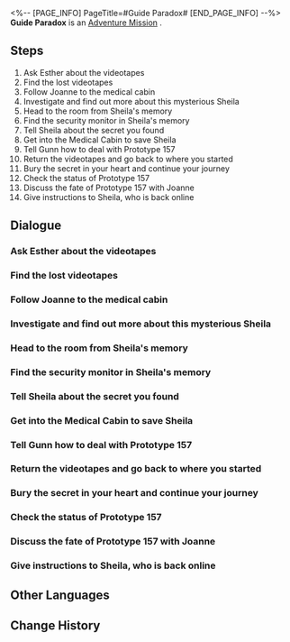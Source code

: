 <%-- [PAGE_INFO]
PageTitle=#Guide Paradox#
[END_PAGE_INFO] --%>
{{Stub|Dialogue, characters, and location(s)}}
{{Mission Infobox
|id            = 2000112
|title         = 
|image         = Mission Guide Paradox.png
|type          = Adventure
|event_name    = 
|chapter       = 
|requirements  = 
* [[Adventure Mission]] ''[[Sensitive Beings (I)]]'' completed
* [[Trailblaze Mission]] ''[[Not Good With Farewells]]'' completed
* Reach [[Trailblaze Level]] 18
|summary       = Esther from the Department of Insight requested your help retrieving a videotape containing the life script of a department member named Sheila. Overcoming Gunn's obstacles, you uncovered the truth behind the tape.
It turns out that Gunn and Sheila were once lovers, and the current "Sheila" is an android created by Gunn in memory of his lost love.
|characters    = <!--characters that appear in this mission-->
|startLocation = <!--location as it intially appears on the mission screen-->
|world         = <!--i.e. Penacony-->
|area          = <!--i.e. A Child's Dream-->
|prev          = 
|next          = Guide Paradox
|exp           = 
|credits       = 
|stellarJade   = 
|other         = 
}}
'''Guide Paradox''' is an [[Adventure Mission]]<!--in [world]-->.

==Steps==
# Ask Esther about the videotapes
# Find the lost videotapes
# Follow Joanne to the medical cabin
# Investigate and find out more about this mysterious Sheila
# Head to the room from Sheila's memory
# Find the security monitor in Sheila's memory
# Tell Sheila about the secret you found
# Get into the Medical Cabin to save Sheila
# Tell Gunn how to deal with Prototype 157
# Return the videotapes and go back to where you started
# Bury the secret in your heart and continue your journey
# Check the status of Prototype 157
# Discuss the fate of Prototype 157 with Joanne
# Give instructions to Sheila, who is back online

<!--
==Gameplay Notes==

--><!--
==Trial Character==

-->
==Dialogue==
{{Stub Dialogue}}
===Ask Esther about the videotapes===
{{Mission Description|type=adventure|location=<!--to be added-->|The elderly Esther authorizes you to retrieve the videotapes of wonders and secrets. But why you?<br />That's because this researcher from the Department of Insight believes that secrets choose their own witnesses.}}
{{Dialogue Start}}
:{{tx}}
{{Dialogue End}}

===Find the lost videotapes===
{{Mission Description|type=adventure|location=<!--to be added-->|update|The elderly Esther authorizes you to retrieve the videotapes of wonders and secrets. But why you?<br />That's because this researcher from the Department of Insight believes that secrets choose their own witnesses.}}
{{Dialogue Start}}
:{{tx}}
{{Dialogue End}}

===Follow Joanne to the medical cabin===
{{Mission Description|type=adventure|location=<!--to be added-->|update|After gathering the three lost videotapes, you notice that they all seem to be records of the life of a researcher named Sheila.<br />Just as you start to figure this out, a secret defense mechanism implanted in the video signal gives you a splitting headache and knocks you unconscious.}}
{{Dialogue Start}}
:{{tx}}
{{Dialogue End}}

===Investigate and find out more about this mysterious Sheila===
{{Mission Description|type=adventure|location=<!--to be added-->|update|After gathering the three lost videotapes, you notice that they all seem to be records of the life of a researcher named Sheila.<br />Just as you start to figure this out, a secret defense mechanism implanted in the video signal gives you a splitting headache and knocks you unconscious.}}
{{Dialogue Start}}
:{{tx}}
{{Dialogue End}}

===Head to the room from Sheila's memory===
{{Mission Description|type=adventure|location=<!--to be added-->|update|You wake up in the space station's Medical Department, just as a medical researcher, Joanne, is treating another researcher. The patient claims that she is suffering from short-term memory loss. More importantly, her name is... "Sheila."<br />Sensing oddity, secrecy, and conspiracy, you agree to go to the room Sheila tells you about and start an investigation.}}
{{Dialogue Start}}
:{{tx}}
{{Dialogue End}}

===Find the security monitor in Sheila's memory===
{{Mission Description|type=adventure|location=<!--to be added-->|update|You wake up in the space station's Medical Department, just as a medical researcher, Joanne, is treating another researcher. The patient claims that she is suffering from short-term memory loss. More importantly, her name is... "Sheila."<br />Sensing oddity, secrecy, and conspiracy, you agree to go to the room Sheila tells you about and start an investigation.}}
{{Dialogue Start}}
:{{tx}}
{{Dialogue End}}

===Tell Sheila about the secret you found===
{{Mission Description|type=adventure|location=<!--to be added-->|update|You fulfill your promise, arriving at the room from Sheila's memories and getting Sheila's character script and a confession letter written by the researcher Gunn.<br />The script records Sheila's day-to-day thoughts, while the confession mentions a mysterious experiment. Connecting the dots between the two sends a shiver down your spine.}}
{{Dialogue Start}}
:{{tx}}
{{Dialogue End}}

===Get into the Medical Cabin to save Sheila===
{{Mission Description|type=adventure|location=<!--to be added-->|update|You decide to give the character script and the confession letter to Sheila, but Gunn seals off the Medical Cabin and is now in charge of Sheila's treatment.}}
{{Dialogue Start}}
:{{tx}}
{{Dialogue End}}

===Tell Gunn how to deal with Prototype 157===
{{Mission Description|type=adventure|location=<!--to be added-->|update|You break through Gunn's hindrance and confront him face to face with the documents and videotapes as evidence. Finally, he tells you the truth.<br />It turns out that Gunn and Sheila used to be a couple, but the Sheila in front of you is just an experimental android made to look like his lover in the videotapes, who actually died years ago amidst the stars.}}
{{Dialogue Start}}
:{{tx}}
{{Dialogue End}}

===Return the videotapes and go back to where you started===
{{Mission Description|type=adventure|location=<!--to be added-->|update|Once you uncover the secret of Sheila and Gunn from many years ago, you return the tapes to Esther.<br />She tells you a pitiful story. You will continue your journey with it in mind.}}
{{Dialogue Start}}
:{{tx}}
{{Dialogue End}}

===Bury the secret in your heart and continue your journey===
{{Mission Description|type=adventure|location=<!--to be added-->|update|Once you uncover the secret of Sheila and Gunn from many years ago, you return the tapes to Esther.<br />She tells you a pitiful story. You will continue your journey with it in mind.}}
{{Dialogue Start}}
:{{tx}}
{{Dialogue End}}

===Check the status of Prototype 157===
{{Mission Description|type=adventure|location=<!--to be added-->|update|Using the unethical nature of Gunn's experiment as leverage, you persuade him to do just as you decided and dispose of Prototype 157, also known as "Sheila."<br />You get to witness the price of choice.}}
{{Dialogue Start}}
:{{tx}}
{{Dialogue End}}

===Discuss the fate of Prototype 157 with Joanne===
{{Mission Description|type=adventure|location=<!--to be added-->|update|Using the unethical nature of Gunn's experiment as leverage, you persuade him to do just as you decided and dispose of Prototype 157, also known as "Sheila."<br />You get to witness the price of choice.}}
{{Dialogue Start}}
:{{tx}}
{{Dialogue End}}

===Give instructions to Sheila, who is back online===
{{Mission Description|type=adventure|location=<!--to be added-->|update|You decide to give the character script and the confession letter to Sheila, but Gunn seals off the Medical Cabin and is now in charge of Sheila's treatment.}}
{{Dialogue Start}}
:{{tx}}
{{Dialogue End}}

==Other Languages==
{{Other Languages
|en   = Guide Paradox
|zhs  = 向导佯谬
|zht  = 嚮導佯謬
|ja   = ミスガイド
|ko   = 역설의 길잡이
|es   = La paradoja de la guía
|fr   = Une guide paradoxale
|ru   = Направленный парадокс
|th   = แนวทางสู่ความขัดแย้ง
|vi   = Nghịch Lý Hướng Dẫn
|de   = Führungs-Paradoxon
|id   = Paradoks Pemandu
|pt   = Paradoxo Guia
}}

==Change History==
{{Change History|1.0}}
